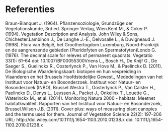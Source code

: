 # Referenties {-}
<div id="refs"></div>


Braun-Blanquet J. (1964). Pflanzensoziologie, Grundzüge der Vegetationskunde,
3rd ed. Springer Verlag, Wien.Kent M., & Coker P. (1994). Vegetation Description
and Analysis. John Wiley & Sons, Chichester.Lambinon J., De Langhe J.-E.,
Delvosalle L., & Duvigneaud J. (1998). Flora van België, het Groothertogdom
Luxemburg, Noord-Frankrijk en de aangrenzende gebieden (Pteridofyten en
Spermatofyten)Londo G. (1976). The decimal scale for releves of permanent
quadrats. Vegetatio 33(1): 61--64 doi: 10.1007/BF00055300Vriens L., Bosch H., De
Knijf G., De Saeger S., Guelinckx R., Oosterlynck P., Van Hove M., & Paelinckx
D. (2011). De Biologische Waarderingskaart: biotopen en hun vespreiding in
Vlaanderen en het Brussels Hoofdstedelijke Gewest., Mededelingen van het
Instituut voor Natuur- en Bosonderzoek. Instituut voor Natuur- en Bosonderzoek
(INBO), Brussel.Westra T., Oosterlynck P., Van Calster H., Paelinckx D., Denys
L., Leyssen A., Packet J., Onkelinx T., Louette G., Waterinckx M., et al.
(2014). Monitoring Natura 2000 - habitats: Meetnet habitatkwaliteit. Rapporten
van het Instituut voor Natuur- en Bosonderzoek, Brussel.Wilson J.B. (2011).
Cover plus: ways of measuring plant canopies and the terms used for them.
Journal of Vegetation Science 22(2): 197--206 URL:
http://doi.wiley.com/10.1111/j.1654-1103.2010.01238.x doi:
10.1111/j.1654-1103.2010.01238.x


